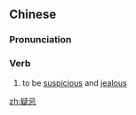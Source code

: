 ==Chinese==
{{zh-forms}}

===Pronunciation===
{{zh-pron
|m=yíjì
|c=ji5 gei6
|mn=qz,zz:gî-kī/xm:gî-khī
|cat=v
}}

===Verb===
{{zh-verb}}

# {{lb|zh|literary}} to be [[suspicious]] and [[jealous]]

[[zh:疑忌]]